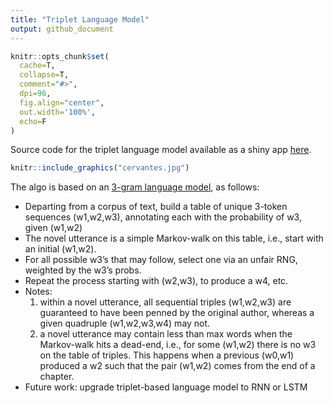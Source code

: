 ```yaml
---
title: "Triplet Language Model"
output: github_document
---
```


```r
knitr::opts_chunk$set(
  cache=T,
  collapse=T,
  comment="#>",
  dpi=96,
  fig.align="center",
  out.width='100%',
  echo=F
)
```

Source code for the triplet language model available as a shiny app [here](https://dreznik.shinyapps.io/triplet/).

```r
knitr::include_graphics("cervantes.jpg")
```

The algo is based on an [3-gram language model](https://en.wikipedia.org/wiki/N-gram), as follows:

* Departing from a corpus of text, build a table of unique 3-token sequences (w1,w2,w3), annotating each with the probability of w3, given (w1,w2)
* The novel utterance is a simple Markov-walk on this table, i.e., start with an initial (w1,w2).
* For all possible w3’s that may follow, select one via an unfair RNG, weighted by the w3’s probs.
* Repeat the process starting with (w2,w3), to produce a w4, etc.
* Notes:
    1. within a novel utterance, all sequential triples (w1,w2,w3) are guaranteed to have been penned by the original author, whereas a given quadruple (w1,w2,w3,w4) may not.
    1. a novel utterance may contain less than max words when the Markov-walk hits a dead-end, i.e., for some (w1,w2) there is no w3 on the table of triples. This happens when a previous (w0,w1) produced a w2 such that the pair (w1,w2) comes from the end of a chapter.

* Future work: upgrade triplet-based language model to RNN or LSTM

